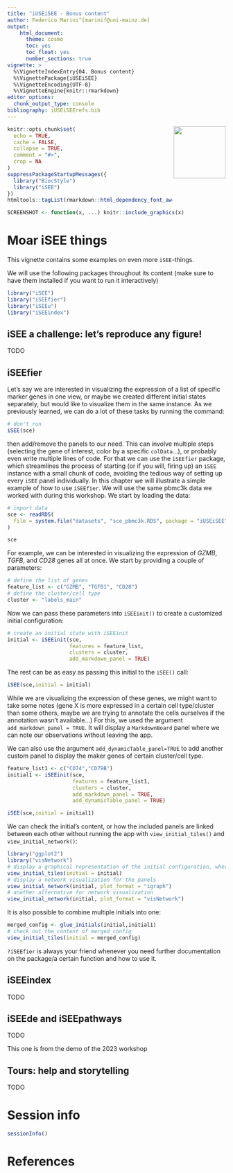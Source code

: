 ```yaml
---
title: "iUSEiSEE - Bonus content"
author: Federico Marini^[marinif@uni-mainz.de]
output: 
    html_document:
      theme: cosmo
      toc: yes
      toc_float: yes
      number_sections: true
vignette: >
  %\VignetteIndexEntry{04. Bonus content}
  %\VignettePackage{iUSEiSEE}
  %\VignetteEncoding{UTF-8}
  %\VignetteEngine{knitr::rmarkdown}
editor_options: 
  chunk_output_type: console
bibliography: iUSEiSEErefs.bib
---
```


<img src="iSEE.png" align="right" alt="" width="120" />

```r
knitr::opts_chunk$set(
  echo = TRUE,
  cache = FALSE,
  collapse = TRUE,
  comment = "#>",
  crop = NA
)
suppressPackageStartupMessages({
  library("BiocStyle")
  library("iSEE")
})
htmltools::tagList(rmarkdown::html_dependency_font_awesome())
```

```r
SCREENSHOT <- function(x, ...) knitr::include_graphics(x)
```


# Moar iSEE things

This vignette contains some examples on even more `iSEE`-things.

We will use the following packages throughout its content (make sure to have them installed if you want to run it interactively)

```r
library("iSEE")
library("iSEEfier")
library("iSEEu")
library("iSEEindex")
```



## iSEE a challenge: let's reproduce any figure!

TODO

## iSEEfier

Let's say we are interested in visualizing the expression of a list of specific marker genes in one view, or maybe we created different initial states separately, but would like to visualize them in the same instance. As we previously learned, we can do a lot of these tasks by running the command:

```r
# don't run
iSEE(sce)
```

then add/remove the panels to our need. This can involve multiple steps (selecting the gene of interest, color by a specific `colData`...), or probably even write multiple lines of code.
For that we can use the `iSEEfier` package, which streamlines the process of starting (or if you will, firing up) an `iSEE` instance with a small chunk of code, avoiding the tedious way of setting up every `iSEE` panel individually.
In this chapter we will illustrate a simple example of how to use `iSEEfier`. We will use the same pbmc3k data we worked with during this workshop.
We start by loading the data:

```r
# import data
sce <- readRDS(
  file = system.file("datasets", "sce_pbmc3k.RDS", package = "iUSEiSEE")
)

sce
```

For example, we can be interested in visualizing the expression of *GZMB*, *TGFB*, and *CD28* genes all at once. We start by providing a couple of parameters:

```r
# define the list of genes
feature_list <- c("GZMB", "TGFB1", "CD28")
# define the cluster/cell type 
cluster <- "labels_main"
```

Now we can pass these parameters into `iSEEinit()` to create a customized initial configuration:

```r
# create an initial state with iSEEinit
initial <- iSEEinit(sce,
                    features = feature_list,
                    clusters = cluster,
                    add_markdown_panel = TRUE)
```

The rest can be as easy as passing this initial to the `iSEE()` call:

```r
iSEE(sce,initial = initial)
```

While we are visualizing the expression of these genes, we might want to take some notes (gene X is more expressed in a certain cell type/cluster than some others, maybe we are trying to annotate the cells ourselves if the annotation wasn't available...) For this, we used the argument `add_markdown_panel = TRUE`. It will display a `MarkdownBoard` panel where we can note our observations without leaving the app.

We can also use the argument `add_dynamicTable_panel=TRUE` to add another custom panel to display the maker genes of certain cluster/cell type.

```r
feature_list1 <- c("CD74","CD79B")
initial1 <- iSEEinit(sce,
                     features = feature_list1,
                     clusters = cluster,
                     add_markdown_panel = TRUE,
                     add_dynamicTable_panel = TRUE)
```

```r
iSEE(sce,initial = initial1)
```

We can check the initial's content, or how the included panels are linked between each other without running the app with `view_initial_tiles()` and `view_initial_network()`:

```r
library("ggplot2")
library("visNetwork")
# display a graphical representation of the initial configuration, where the panels are identified by their corresponding colors
view_initial_tiles(initial = initial)
# display a network visualization for the panels
view_initial_network(initial, plot_format = "igraph")
# another alternative for network visualization
view_initial_network(initial, plot_format = "visNetwork")
```

It is also possible to combine multiple initials into one:

```r
merged_config <- glue_initials(initial,initial1)
# check out the content of merged_config
view_initial_tiles(initial = merged_config)
```

`?iSEEfier` is always your friend whenever you need further documentation on the package/a certain function and how to use it.

## iSEEindex

TODO

## iSEEde and iSEEpathways

TODO

This one is from the demo of the 2023 workshop

## Tours: help and storytelling

TODO

# Session info {-}

```r
sessionInfo()
```

# References {-}
